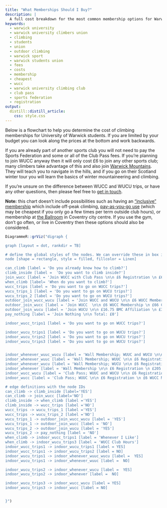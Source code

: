 ```yaml
---
title: "What Memberships Should I Buy?"
description: | 
  A full cost breakdown for the most common membership options for Warwick University students.
keywords:
  - warwick university
  - warwick university climbers union
  - climbing
  - students
  - union
  - outdoor climbing
  - warwick sport
  - warwick students union
  - fees
  - costs
  - membership
  - cheapest
  - wucc
  - warwick university climbing club
  - club pass
  - sports federation
  - registration
output: 
  distill::distill_article:
    css: style.css
---
```


Below is a flowchart to help you determine the cost of climbing memberships for University of Warwick students. If you are limited by your budget you can look along the prices at the bottom and work backwards.

If you are already part of another sports club you will not need to pay the Sports Federation and some or all of the Club Pass fees. If you're planning to join WUCC anyway then it will only cost £6 to join any other sports club; many climbers take advantage of this and also join [Warwick Mountains](https://www.warwickmountains.com/). They will teach you to navigate in the hills, and if you go on their Scotland winter tour you will learn the basics of winter mountaineering and climbing.

If you're unsure on the difference between WUCC and WUCU trips, or have any other questions, then please feel free to [get in touch](contact.html).

**Note:** this chart doesn't include possibilities such as having an ["inclusive" membership](https://warwick.ac.uk/services/sport/join/student-memberships/) which include off-peak climbing, [pay-as-you-go use](https://warwick.ac.uk/services/sport/active/climbing/#prices) (which may be cheapest if you only go a few times per term outside club hours), or membership at [the Ballroom](https://www.ballroomclimbing.co.uk/) in Coventry city centre. If you use the gym, don't go often, or live in Coventry then these options should also be considered.

```r
DiagrammeR::grViz("digraph {

graph [layout = dot, rankdir = TB]

# define the global styles of the nodes. We can override these in box if we wish
node [shape = rectangle, style = filled, fillcolor = Linen]

can_climb [label = 'Do you already know how to climb?']
climb_inside [label =  'Do you want to climb inside?']
join_wucc [label = 'Join WUCC with Club Pass \n\n £6 Registration \n £6 Club Membership \n £66 Club Pass \n £32 Sports Federation \n £16.85 BMC Affiliation \n\n Total: £126.85']
when_climb [label= 'When do you want to climb?']
wucc_trips [label = 'Do you want to go on WUCC trips?']
wucu_trips_1 [label = 'Do you want to go on WUCU trips?']
wucu_trips_2 [label = 'Do you want to go on WUCU trips?']
outdoor_join_wucc_wucu [label = 'Join WUCC and WUCU \n\n £6 WUCC Membership \n £66 Club Pass \n £32 Sports Federation \n £16.85 BMC Affiliation \n £3.25 WUCU Membership \n\n Total: £124.10']
outdoor_join_wucc [label = 'Join WUCC  \n\n £6 WUCC Membership \n £66 Club Pass \n £32 Sports Federation \n £16.85 BMC Affiliation \n\n Total: £120.85 ']
outdoor_join_wucu [label = 'Join WUCU \n\n £16.75 BMC Affiliation \n £3.25 WUCU Membership \n\n Total: £20']
pay_nothing [label = 'Join Nothing \n\n Total: £0']

indoor_wucc_trips1 [label = 'Do you want to go on WUCC trips?']

indoor_wucu_trips1 [label = 'Do you want to go on WUCU trips?']
indoor_wucu_trips2 [label = 'Do you want to go on WUCU trips?']
indoor_wucu_trips3 [label = 'Do you want to go on WUCU trips?']


indoor_whenever_wuuc_wucu [label = 'Wall Membership; WUUC and WUCU \n\n £6 Registration \n £205 Climbing Membership \n £6 WUCC Membership \n £66 Club Pass \n £32 Sports Federation \n £16.85 BMC Affiliation \n £3.25 WUCU Membership \n\n Total: £335.10']
indoor_whenever_wuuc [label = 'Wall Membership; WUUC \n\n £6 Registration \n £205 Climbing Membership \n £6 WUCC Membership \n £66 Club Pass \n £32 Sports Federation \n £16.85 BMC Affiliation \n\n Total: £331.85']
indoor_whenever_wucu [label = 'Wall Membership; WUCU \n\n £6 Registration \n £205 Climbing Membership \n £16.75 BMC Affiliation \n £3.25 WUCU Membership \n\n Total: £231']
indoor_whenever [label = 'Wall Membership \n\n £6 Registration \n £205 Climbing Membership \n\n Total: £211']
indoor_wucc_wucu [label = 'Club Pass; WUUC and WUCU \n\n £6 Registration \n £6 WUCC Membership \n £66 Club Pass \n £32 Sports Federation \n £16.85 BMC Affiliation \n £3.25 WUCU Membership \n\n Total: £130.10']
indoor_wucc [label = 'Club Pass; WUUC \n\n £6 Registration \n £6 WUCC Membership \n £66 Club Pass \n £32 Sports Federation \n £16.85 BMC Affiliation \n\n Total: £126.85']

# edge definitions with the node IDs
can_climb -> climb_inside [label='YES']
can_climb -> join_wucc [label='NO']
climb_inside -> when_climb [label ='YES']
climb_inside -> wucc_trips [label ='NO']
wucc_trips -> wucu_trips_1 [label ='YES']
wucc_trips -> wucu_trips_2 [label ='NO']
wucu_trips_1 -> outdoor_join_wucc_wucu [label = 'YES']
wucu_trips_1 -> outdoor_join_wucc [label = 'NO']
wucu_trips_2 -> outdoor_join_wucu [label = 'YES']
wucu_trips_2 -> pay_nothing [label = 'NO']
when_climb -> indoor_wucc_trips1 [label = 'Whenever I Like']
when_climb -> indoor_wucu_trips3 [label = 'WUCC Club Hours']
indoor_wucc_trips1 -> indoor_wucu_trips1 [label = YES]
indoor_wucc_trips1 -> indoor_wucu_trips2 [label = NO]
indoor_wucu_trips1 -> indoor_whenever_wuuc_wucu [label =  YES]
indoor_wucu_trips1 -> indoor_whenever_wuuc [label =  NO]

indoor_wucu_trips2 -> indoor_whenever_wucu [label =  YES]
indoor_wucu_trips2 -> indoor_whenever [label =  NO]

indoor_wucu_trips3 -> indoor_wucc_wucu [label = YES]
indoor_wucu_trips3 -> indoor_wucc [label = NO]


}")

```